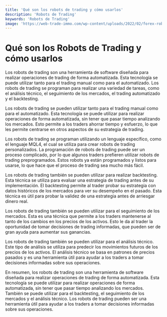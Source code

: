```yaml
---
title: 'Qué son los robots de trading y cómo usarlos'
description: 'Robots de Trading'
keywords: 'Robots de Trading'
image: 'https://web-trade-immo.com/wp-content/uploads/2022/02/forex-robot-trading.jpg'
---
```




# Qué son los Robots de Trading y cómo usarlos 

Los robots de trading son una herramienta de software diseñada para realizar operaciones de trading de forma automatizada. Esta tecnología se puede utilizar tanto para el trading manual como para el automatizado. Los robots de trading se programan para realizar una variedad de tareas, como el análisis técnico, el seguimiento de los mercados, el trading automatizado y el backtesting.

Los robots de trading se pueden utilizar tanto para el trading manual como para el automatizado. Esta tecnología se puede utilizar para realizar operaciones de forma automatizada, sin tener que pasar tiempo analizando los mercados. Esto permite a los traders ahorrar tiempo y esfuerzo, lo que les permite centrarse en otros aspectos de su estrategia de trading.

<ImageAdd source="https://techbuild.africa/wp-content/uploads/2021/09/Forex-Robot.jpg"/>

Los robots de trading se programan utilizando un lenguaje específico, como el lenguaje MQL4, el cual se utiliza para crear robots de trading personalizados. La programación de robots de trading puede ser un proceso complicado, por lo que algunos traders prefieren utilizar robots de trading preprogramados. Estos robots ya están programados y listos para usarse, lo que hace que el proceso de trading sea mucho más fácil.

Los robots de trading también se pueden utilizar para realizar backtesting. Esta técnica se utiliza para evaluar una estrategia de trading antes de su implementación. El backtesting permite al trader probar su estrategia con datos históricos de los mercados para ver su desempeño en el pasado. Esta técnica es útil para probar la validez de una estrategia antes de arriesgar dinero real.

<ImageAdd source="https://www.gestaltu.com/wp-content/uploads/2016/10/il_fullxfull.422293829_89nk-970x358.jpg"/>

Los robots de trading también se pueden utilizar para el seguimiento de los mercados. Esta es una técnica que permite a los traders mantenerse al tanto de los cambios en los precios de los activos. Esto le da al trader la oportunidad de tomar decisiones de trading informadas, que pueden ser de gran ayuda para aumentar sus ganancias.

Los robots de trading también se pueden utilizar para el análisis técnico. Este tipo de análisis se utiliza para predecir los movimientos futuros de los precios de los activos. El análisis técnico se basa en patrones de precios pasados y es una herramienta útil para ayudar a los traders a tomar decisiones informadas sobre sus operaciones.

<ImageAdd source="https://s32679.pcdn.co/wp-content/uploads/2022/02/shutterstock_bot_trading.jpg-850x547.png"/>

En resumen, los robots de trading son una herramienta de software diseñada para realizar operaciones de trading de forma automatizada. Esta tecnología se puede utilizar para realizar operaciones de forma automatizada, sin tener que pasar tiempo analizando los mercados. También se puede utilizar para el backtesting, el seguimiento de los mercados y el análisis técnico. Los robots de trading pueden ser una herramienta útil para ayudar a los traders a tomar decisiones informadas sobre sus operaciones.